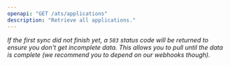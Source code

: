 ```yaml
---
openapi: "GET /ats/applications"
description: "Retrieve all applications."
---
```


_If the first sync did not finish yet, a `503` status code will be returned to ensure you don't get incomplete data. This allows you to pull until the data is complete (we recommend you to depend on our webhooks though)._
